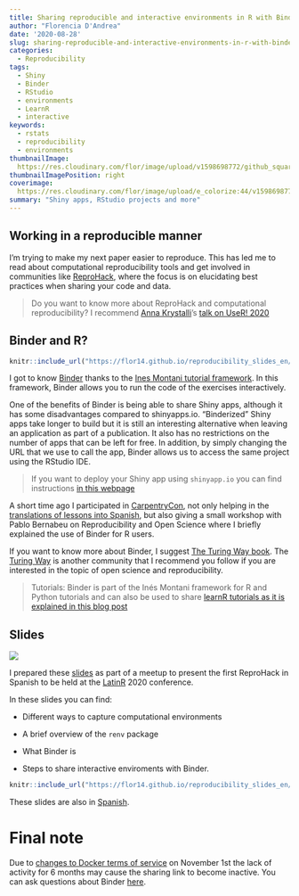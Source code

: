 ```yaml
---
title: Sharing reproducible and interactive environments in R with Binder
author: "Florencia D'Andrea"
date: '2020-08-28'
slug: sharing-reproducible-and-interactive-environments-in-r-with-binder.en-us
categories: 
  - Reproducibility
tags: 
  - Shiny
  - Binder
  - RStudio
  - environments
  - LearnR
  - interactive
keywords:
  - rstats
  - reproducibility
  - environments
thumbnailImage: 
  https://res.cloudinary.com/flor/image/upload/v1598698772/github_squares_c9trzb.png
thumbnailImagePosition: right
coverimage:
  https://res.cloudinary.com/flor/image/upload/e_colorize:44/v1598698772/github_squares_c9trzb.png
summary: "Shiny apps, RStudio projects and more"
---
```


## Working in a reproducible manner

I'm trying to make my next paper easier to reproduce.
This has led me to read about computational reproducibility tools and get involved in communities like [ReproHack](https://twitter.com/ReproHack), where the focus is on elucidating best practices when sharing your code and data.

> Do you want to know more about ReproHack and computational reproducibility? I recommend [Anna Krystalli](https://twitter.com/annakrystalli)'s [talk on UseR! 2020](https://www.youtube.com/watch?v=KHMW8fV2NXo) 

## Binder and R?


```r
knitr::include_url("https://flor14.github.io/reproducibility_slides_en/binder_reproducible_environments.html#16")

```

I got to know [Binder](https://mybinder.readthedocs.io/en/latest/faq.html) thanks to the [Ines Montani tutorial framework](https://github.com/ines/course-starter-r). In this framework, Binder allows you to run the code of the exercises interactively. 

One of the benefits of Binder is being able to share Shiny apps, although it has some disadvantages compared to shinyapps.io. "Binderized" Shiny apps take longer to build but it is still an interesting alternative when leaving an application as part of a publication. It also has no restrictions on the number of apps that can be left for free. In addition, by simply changing the URL that we use to call the app, Binder allows us to access the same project using the RStudio IDE.

> If you want to deploy your Shiny app using `shinyapp.io` you can find instructions [in this webpage](https://shiny.rstudio.com/articles/shinyapps.html#:~:text=Shinyapps.io%20is%20a%20platform,such%20as%20the%20RStudio%20IDE)


A short time ago I participated in [CarpentryCon](https://carpentrycon.org/), not only helping in the [translations of lessons into Spanish](https://carpentries.org/blog/2020/08/Hablamos/), but also giving a small workshop with Pablo Bernabeu on Reproducibility and Open Science where I briefly explained the use of Binder for R users.

If you want to know more about Binder, I suggest [The Turing Way book](https://the-turing-way.netlify.app/welcome). The [Turing Way](https://twitter.com/turingway) is another community that I recommend you follow if you are interested in the topic of open science and reproducibility.

> Tutorials: Binder is part of the Inés Montani framework for R and Python tutorials and can also be used to share [learnR tutorials as it is explained in this blog post](https://syoh.org/learnr-tutorial/)


## Slides

![](https://res.cloudinary.com/flor/image/upload/c_scale,w_460/v1599145015/charlaR_con_R_3_paoy3a.png)

I prepared these [slides](https://flor14.github.io/r_de_reproducibilidad/r_de_reproducibilidad.html#1) as part of a meetup to present the first ReproHack in Spanish to be held at the [LatinR](https://latin-r.com/en) 2020 conference.

In these slides you can find:

* Different ways to capture computational environments 

* A brief overview of the `renv` package

* What Binder is

* Steps to share interactive enviroments with Binder.


```r
knitr::include_url("https://flor14.github.io/reproducibility_slides_en/binder_reproducible_environments.html#21")

```

These slides are also in [Spanish](https://flor14.github.io/r_de_reproducibilidad/r_de_reproducibilidad.html#1).

# Final note

Due to [changes to Docker terms of service](https://www.docker.com/blog/scaling-docker-to-serve-millions-more-developers-network-egress/) on November 1st the lack of activity for 6 months may cause the sharing link to become inactive.
You can ask questions about Binder [here](discourse.jupyter.org).


